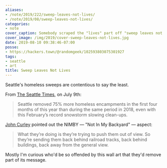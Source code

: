 ```yaml
---
aliases:
- /note/2019/222/sweep-leaves-not-lives/
- /note/2019/08/sweep-leaves-not-lives/
categories:
- note
cover_caption: Somebody scraped the "lives" part off "sweep leaves not lives"
cover_image: /img/2019/cover-sweep-leaves-not-lives.jpg
date: 2019-08-10 09:38:46-07:00
posse:
- https://hackers.town/@randomgeek/102593803075301927
tags:
- seattle
- art
title: Sweep Leaves Not Lives
---
```


Seattle's homeless sweeps are contentious to say the least.

From [The Seattle Times][], on July 9th:

[The Seattle Times]: https://www.seattletimes.com/seattle-news/homeless/on-way-to-long-term-changes-seattle-mayor-jenny-durkan-quietly-clears-homeless-camps/

> Seattle removed 75% more homeless encampments in the first four months of this year than during the same period in 2018, even with this February’s record snowstorm slowing clean-ups.

[John Curley][] pointed out the NIMBY — "Not In My Backyard" — aspect:

[John Curley]: https://mynorthwest.com/1445501/seattle-homeless-sweeps-2019/

> What they’re doing is they’re trying to push them out of view. So they’re sending them back behind railroad tracks, back behind buildings, back away from the general view.

Mostly I'm curious who'd be so offended by this wall art that they'd remove part of its message.
